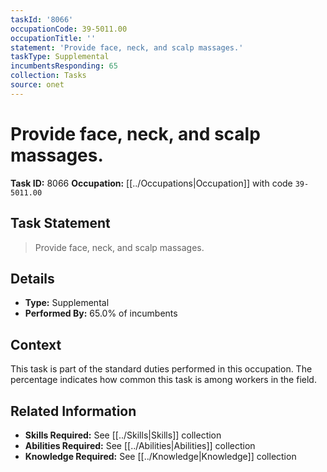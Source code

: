 ```yaml
---
taskId: '8066'
occupationCode: 39-5011.00
occupationTitle: ''
statement: 'Provide face, neck, and scalp massages.'
taskType: Supplemental
incumbentsResponding: 65
collection: Tasks
source: onet
---
```

# Provide face, neck, and scalp massages.

**Task ID:** 8066
**Occupation:** [[../Occupations|Occupation]] with code `39-5011.00`

## Task Statement

> Provide face, neck, and scalp massages.

## Details

- **Type:** Supplemental
- **Performed By:** 65.0% of incumbents

## Context

This task is part of the standard duties performed in this occupation. The percentage indicates how common this task is among workers in the field.

## Related Information

- **Skills Required:** See [[../Skills|Skills]] collection
- **Abilities Required:** See [[../Abilities|Abilities]] collection
- **Knowledge Required:** See [[../Knowledge|Knowledge]] collection
